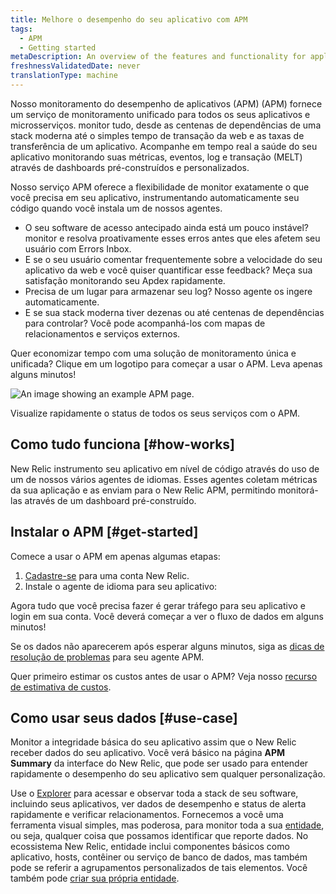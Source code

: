 ```yaml
---
title: Melhore o desempenho do seu aplicativo com APM
tags:
  - APM
  - Getting started
metaDescription: An overview of the features and functionality for application performance management in New Relic.
freshnessValidatedDate: never
translationType: machine
---
```


Nosso monitoramento do desempenho de aplicativos (APM) (APM) fornece um serviço de monitoramento unificado para todos os seus aplicativos e microsserviços. monitor tudo, desde as centenas de dependências de uma stack moderna até o simples tempo de transação da web e as taxas de transferência de um aplicativo. Acompanhe em tempo real a saúde do seu aplicativo monitorando suas métricas, eventos, log e transação (MELT) através de dashboards pré-construídos e personalizados.

Nosso serviço APM oferece a flexibilidade de monitor exatamente o que você precisa em seu aplicativo, instrumentando automaticamente seu código quando você instala um de nossos agentes.

* O seu software de acesso antecipado ainda está um pouco instável? monitor e resolva proativamente esses erros antes que eles afetem seu usuário com Errors Inbox.
* E se o seu usuário comentar frequentemente sobre a velocidade do seu aplicativo da web e você quiser quantificar esse feedback? Meça sua satisfação monitorando seu Apdex rapidamente.
* Precisa de um lugar para armazenar seu log? Nosso agente os ingere automaticamente.
* E se sua stack moderna tiver dezenas ou até centenas de dependências para controlar? Você pode acompanhá-los com mapas de relacionamentos e serviços externos.

Quer economizar tempo com uma solução de monitoramento única e unificada? Clique em um logotipo para começar a usar o APM. Leva apenas alguns minutos!

<TechTileGrid>
  <TechTile
    name="Go agent"
    icon="logo-go"
    to="https://one.newrelic.com/nr1-core?state=985d4005-ba90-a8c7-1da1-2af34539b03b"
  />

  <TechTile
    name="Java agent"
    icon="logo-java"
    to="https://one.newrelic.com/nr1-core?state=80d18bcb-4919-1fcb-2b77-9406838eb916"
  />

  <TechTile
    name=".NET agent"
    icon="logo-dotnet"
    to="https://one.newrelic.com/nr1-core?state=30e93090-6dfa-6b70-8e75-472f54414355"
  />

  <TechTile
    name="Node.js agent"
    icon="logo-nodejs"
    to="https://one.newrelic.com/marketplace/install-data-source?state=be2e62fa-cc3b-c428-27c4-8d662c9e80a1"
  />

  <TechTile
    name="PHP agent"
    icon="logo-php"
    to="https://one.newrelic.com/nr1-core?state=aa633b41-72d4-009c-3abf-55dcf64894fe"
  />

  <TechTile
    name="Python agent"
    icon="logo-python"
    to="https://one.newrelic.com/nr1-core?state=20fda75b-58fb-a92a-f9e1-7b052035c6e8"
  />

  <TechTile
    name="Ruby agent"
    icon="logo-ruby"
    to="https://one.newrelic.com/nr1-core?state=d69143ab-605c-579b-25bf-cc6e5fee5b80"
  />
</TechTileGrid>

<img
  title="APM overview"
  alt="An image showing an example APM page."
  src="/images/apm_screenshot-full_apm-summay-total-overview.webp"
/>

<figcaption>
  Visualize rapidamente o status de todos os seus serviços com o APM.
</figcaption>

## Como tudo funciona [#how-works]

New Relic instrumento seu aplicativo em nível de código através do uso de um de nossos vários agentes de idiomas. Esses agentes coletam métricas da sua aplicação e as enviam para o New Relic APM, permitindo monitorá-las através de um dashboard pré-construído.

## Instalar o APM [#get-started]

Comece a usar o APM em apenas algumas etapas:

1. [Cadastre-se](https://newrelic.com/signup/) para uma conta New Relic.
2. Instale o agente de idioma para seu aplicativo:

<TechTileGrid>
  <TechTile
    name="Go agent"
    icon="logo-go"
    to="https://one.newrelic.com/nr1-core?state=f310f9fd-96b5-7d5e-045e-b151331293ca"
  />

  <TechTile
    name="Java agent"
    icon="logo-java"
    to="https://one.newrelic.com/nr1-core?state=f378c92c-1d6a-dc90-c26c-0c2ad930959a"
  />

  <TechTile
    name=".NET agent"
    icon="logo-dotnet"
    to="https://one.newrelic.com/nr1-core?state=fcaeee53-614a-4c29-92ee-694e0b128368"
  />

  <TechTile
    name="Node.js agent"
    icon="logo-nodejs"
    to="https://one.newrelic.com/nr1-core?state=c872674f-2350-7ec3-125f-a4335255e180"
  />

  <TechTile
    name="PHP agent"
    icon="logo-php"
    to="https://one.newrelic.com/nr1-core?state=77aab820-3aaf-066b-c3fc-2f3437b403a8"
  />

  <TechTile
    name="Python agent"
    icon="logo-python"
    to="https://one.newrelic.com/nr1-core?state=1ed82004-2854-1a4a-2a91-69302832ccc0"
  />

  <TechTile
    name="Ruby agent"
    icon="logo-ruby"
    to="https://one.newrelic.com/nr1-core?state=d69143ab-605c-579b-25bf-cc6e5fee5b80"
  />
</TechTileGrid>

Agora tudo que você precisa fazer é gerar tráfego para seu aplicativo e login em sua conta. Você deverá começar a ver o fluxo de dados em alguns minutos!

Se os dados não aparecerem após esperar alguns minutos, siga as [dicas de resolução de problemas](/docs/agents/manage-apm-agents/troubleshooting/not-seeing-data) para seu agente APM.

Quer primeiro estimar os custos antes de usar o APM? Veja nosso [recurso de estimativa de custos](https://newrelic.com/blog/nerdlog/estimate-data-cost).

## Como usar seus dados [#use-case]

Monitor a integridade básica do seu aplicativo assim que o New Relic receber dados do seu aplicativo. Você verá <InlinePopover type="dashboards"/>básico na página <DNT>**APM Summary**</DNT> da interface do New Relic, que pode ser usado para entender rapidamente o desempenho do seu aplicativo sem qualquer personalização.

Use o [Explorer](/docs/new-relic-one/use-new-relic-one/core-concepts/new-relic-explorer-view-performance-across-apps-services-hosts/) para acessar e observar toda a stack de seu software, incluindo seus aplicativos, ver dados de desempenho e status de alerta rapidamente e verificar relacionamentos. Fornecemos a você uma ferramenta visual simples, mas poderosa, para monitor toda a sua [entidade](/docs/new-relic-one/use-new-relic-one/core-concepts/what-entity-new-relic/), ou seja, qualquer coisa que possamos identificar que reporte dados. No ecossistema New Relic, entidade inclui componentes básicos como aplicativo, hosts, contêiner ou serviço de banco de dados, mas também pode se referir a agrupamentos personalizados de tais elementos. Você também pode [criar sua própria entidade](https://github.com/newrelic/entity-definitions#entity-definitions).
